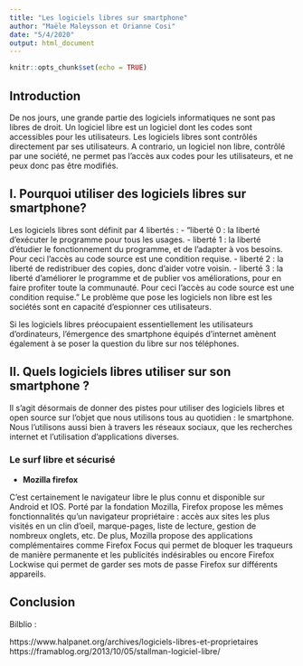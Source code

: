 ```yaml
---
title: "Les logiciels libres sur smartphone"
author: "Maële Maleysson et Orianne Cosi"
date: "5/4/2020"
output: html_document
---
```


```r
knitr::opts_chunk$set(echo = TRUE)
```

## Introduction
De nos jours, une grande partie des logiciels informatiques ne sont pas libres de droit. Un logiciel libre est un logiciel dont les codes sont accessibles pour les utilisateurs. Les logiciels libres sont contrôlés directement par ses utilisateurs. A contrario, un logiciel non libre, contrôlé par une société, ne permet pas l'accès aux codes pour les utilisateurs, et ne peux donc pas être modifiés. 

## I. Pourquoi utiliser des logiciels libres sur smartphone?
Les logiciels libres sont définit par 4 libertés : 
- "liberté 0 : la liberté d'exécuter le programme pour tous les usages.
- liberté 1 : la liberté d'étudier le fonctionnement du programme, et de l'adapter à vos besoins. Pour ceci l'accès au code source est une condition requise.
- liberté 2 : la liberté de redistribuer des copies, donc d'aider votre voisin.
- liberté 3 : la liberté d'améliorer le programme et de publier vos améliorations, pour en faire profiter toute la communauté. Pour ceci l'accès au code source est une condition requise."
Le problème que pose les logiciels non libre est les sociétés sont en capacité d'espionner ces utilisateurs.

Si les logiciels libres préocupaient essentiellement les utilisateurs d'ordinateurs, l'émergence des smartphone équipés d'internet amènent également à se poser la question du libre sur nos téléphones. 

## II. Quels logiciels libres utiliser sur son smartphone ?

Il s'agit désormais de donner des pistes pour utiliser des logiciels libres et open source sur l'objet que nous utilisons tous au quotidien : le smartphone. 
Nous l'utilisons aussi bien à travers les réseaux sociaux, que les recherches internet et l'utilisation d'applications diverses.

### Le surf libre et sécurisé

* **Mozilla firefox**

C'est certainement le navigateur libre le plus connu et disponible sur Android et IOS. 
Porté par la fondation Mozilla, Firefox propose les mêmes fonctionnalités qu'un navigateur propriétaire : accès aux sites les plus visités en un clin d'oeil, marque-pages, liste de lecture, gestion de nombreux onglets, etc. 
De plus, Mozilla propose des applications complémentaires comme Firefox Focus qui permet de bloquer les traqueurs de manière permanente et les publicités indésirables ou encore Firefox Lockwise qui permet de garder ses mots de passe Firefox sur différents appareils.

## Conclusion

Bilblio :

https://www.halpanet.org/archives/logiciels-libres-et-proprietaires
https://framablog.org/2013/10/05/stallman-logiciel-libre/